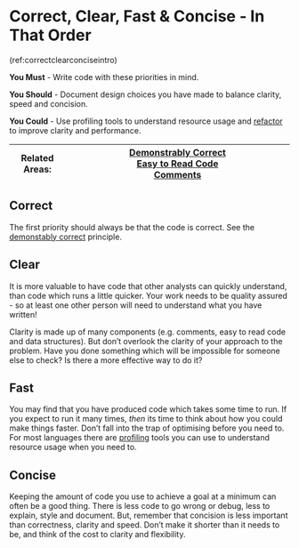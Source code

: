 # Correct, Clear, Fast & Concise - In That Order {#correct_clear_concise}

(ref:correctclearconciseintro)

**You Must** - Write code with these priorities in mind.

**You Should** - Document design choices you have made to balance clarity, speed and concision.

**You Could** - Use profiling tools to understand resource usage and [refactor](https://en.wikipedia.org/wiki/Code_refactoring) to improve clarity and performance.

|Related Areas: 	| [Demonstrably Correct](#demonstrably_correct) <br> [Easy to Read Code](#easy_to_read)<br> [Comments](#comments)  |
|---------------	|------------------------------------------------------------|

## Correct
The first priority should always be that the code is correct.
See the [demonstably correct](#demonsrably_correct) principle.

## Clear
It is more valuable to have code that other analysts can quickly understand, than code which runs a little quicker.
Your work needs to be quality assured - so at least one other person will need to understand what you have written!

Clarity is made up of many components (e.g. comments, easy to read code and data structures).
But don't overlook the clarity of your approach to the problem.
Have you done something which will be impossible for someone else to check? Is there a more effective way to do it?

## Fast
You may find that you have produced code which takes some time to run.
If you expect to run it many times, _then_ its time to think about how you could make things faster.
Don't fall into the trap of optimising before you need to.
For most languages there are [profiling](https://en.wikipedia.org/wiki/Profiling_%28computer_programming%29) tools you can use to understand resource usage when you need to.

## Concise
Keeping the amount of code you use to achieve a goal at a minimum can often be a good thing.
There is less code to go wrong or debug, less to explain, style and document.
But, remember that concision is less important than correctness, clarity and speed.
Don't make it shorter than it needs to be, and think of the cost to clarity and flexibility.
